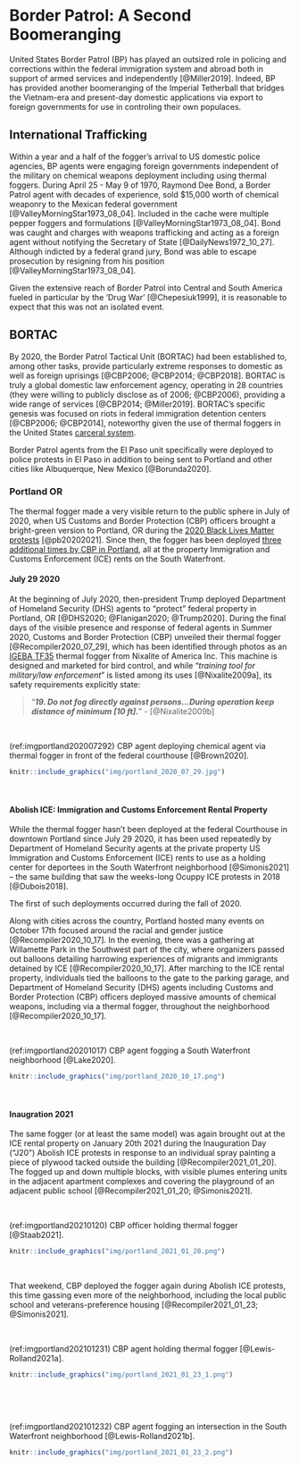 
# Border Patrol: A Second Boomeranging {#CBP}

United States Border Patrol (BP) has played an outsized role in policing and corrections within the federal immigration system and abroad both in support of armed services and independently [@Miller2019].
Indeed, BP has provided another boomeranging of the Imperial Tetherball that bridges the Vietnam-era and present-day domestic applications via export to foreign governments for use in controling their own populaces.

## International Trafficking 

Within a year and a half of the fogger's arrival to US domestic police agencies, BP agents were engaging foreign governments independent of the military on chemical weapons deployment including using thermal foggers.
During April 25 - May 9 of 1970, Raymond Dee Bond, a Border Patrol agent with decades of experience, sold $15,000 worth of chemical weaponry to the Mexican federal government [@ValleyMorningStar1973_08_04].
Included in the cache were multiple pepper foggers and formulations [@ValleyMorningStar1973_08_04].
Bond was caught and charges with weapons trafficking and acting as a foreign agent without notifying the Secretary of State [@DailyNews1972_10_27].
Although indicted by a federal grand jury, Bond was able to escape prosecution by resigning from his position  [@ValleyMorningStar1973_08_04].

Given the extensive reach of Border Patrol into Central and South America fueled in particular by the 'Drug War' [@Chepesiuk1999], it is reasonable to expect that this was not an isolated event.

## BORTAC 

By 2020, the Border Patrol Tactical Unit (BORTAC) had been established to, among other tasks, provide particularly extreme responses to domestic as well as foreign uprisings [@CBP2006; @CBP2014; @CBP2018].
BORTAC is truly a global domestic law enforcement agency, operating in 28 countries (they were willing to publicly disclose as of 2006; @CBP2006), providing a wide range of services [@CBP2014; @Miller2019].
BORTAC's specific genesis was focused on riots in federal immigration detention centers [@CBP2006; @CBP2014], noteworthy given the use of thermal foggers in the United States [carceral system](#CarceralSystem).

Border Patrol agents from the El Paso unit specifically were deployed to police protests in El Paso in addition to being sent to Portland and other cities like Albuquerque, New Mexico [@Borunda2020].


### Portland OR {#PortlandOR2020_2021}

The thermal fogger made a very visible return to the public sphere in July of 2020, when US Customs and Border Protection (CBP) officers brought a bright-green version to Portland, OR during the [2020 Black Lives Matter protests](#PortlandOR2020_07_29) [@pb20202021].
Since then, the fogger has been deployed [three additional times by CBP in Portland](#PortlandORICE2020_2021), all at the property Immigration and Customs Enforcement (ICE) rents on the South Waterfront.


#### July 29 2020 {#PortlandOR2020_07_29}

At the beginning of July 2020, then-president Trump deployed Department of Homeland Security (DHS) agents to "protect" federal property in Portland, OR [@DHS2020; @Flanigan2020; @Trump2020].
During the final days of the visible presence and response of federal agents in Summer 2020, Customs and Border Protection (CBP) unveiled their thermal fogger [@Recompiler2020_07_29], which has been identified through photos as an [IGEBA TF35](https://www.nixalite.com/product/igeba-tf-35) thermal fogger from Nixalite of America Inc.
This machine is designed and marketed for bird control, and while "_training tool for military/law enforcement_" is listed among its uses [@Nixalite2009a], its safety requirements explicitly state: 

> "_**19. Do not fog directly against persons...During operation keep distance of minimum [10 ft].**_"  - [@Nixalite2009b]

<br>

(ref:imgportland202007292) CBP agent deploying chemical agent via thermal fogger in front of the federal courthouse [@Brown2020].

```r
knitr::include_graphics("img/portland_2020_07_29.jpg") 
```

<br>



#### Abolish ICE: Immigration and Customs Enforcement Rental Property {#PortlandORICE2020_2021}

While the thermal fogger hasn't been deployed at the federal Courthouse in downtown Portland since July 29 2020, it has been used repeatedly by Department of Homeland Security agents at the private property US Immigration and Customs Enforcement (ICE) rents to use as a holding center for deportees in the South Waterfront neighborhood [@Simonis2021] -- the same building that saw the weeks-long Ocuppy ICE protests in 2018 [@Dubois2018]. 

The first of such deployments occurred during the fall of 2020.

Along with cities across the country, Portland hosted many events on October 17th focused around the racial and gender justice [@Recompiler2020_10_17].
In the evening, there was a gathering at Willamette Park in the Southwest part of the city, where organizers passed out balloons detailing harrowing experiences of migrants and immigrants detained by ICE [@Recompiler2020_10_17].
After marching to the ICE rental property, individuals tied the balloons to the gate to the parking garage, and Department of Homeland Security (DHS) agents including Customs and Border Protection (CBP) officers deployed massive amounts of chemical weapons, including via a thermal fogger, throughout the neighborhood [@Recompiler2020_10_17].

<br>

(ref:imgportland20201017) CBP agent fogging a South Waterfront neighborhood [@Lake2020].

```r
knitr::include_graphics("img/portland_2020_10_17.png") 
```
 
<br>

#### Inaugration 2021 {#J20}

The same fogger (or at least the same model) was again brought out at the ICE rental property on January 20th 2021 during the Inauguration Day ("J20") Abolish ICE protests in response to an individual spray painting a piece of plywood tacked outside the building [@Recompiler2021_01_20]. 
The fogged up and down multiple blocks, with visible plumes entering units in the adjacent apartment complexes and covering the playground of an adjacent public school [@Recompiler2021_01_20; @Simonis2021].

<br>

(ref:imgportland20210120) CBP officer holding thermal fogger [@Staab2021].

```r
knitr::include_graphics("img/portland_2021_01_20.png") 
```
 
<br>

That weekend, CBP deployed the fogger again during Abolish ICE protests, this time gassing even more of the neighborhood, including the local public school and veterans-preference housing [@Recompiler2021_01_23; @Simonis2021].


<br>

(ref:imgportland202101231) CBP agent holding thermal fogger [@Lewis-Rolland2021a].

```r
knitr::include_graphics("img/portland_2021_01_23_1.png") 
```

<br>



<br>

(ref:imgportland202101232) CBP agent fogging an intersection in the South Waterfront neighborhood [@Lewis-Rolland2021b].

```r
knitr::include_graphics("img/portland_2021_01_23_2.png") 
```
  
<br>

